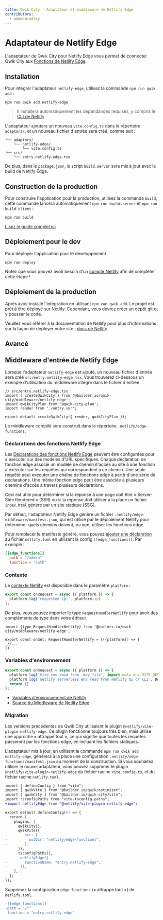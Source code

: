 ```yaml
---
title: Qwik City - Adaptateur et middleware de Netlify Edge
contributors:
  - adamdbradley
---
```


# Adaptateur de Netlify Edge

L'adaptateur de Qwik City pour Netlify Edge vous permet de connecter Qwik City aux [Fonctions de Netlify Edge](https://docs.netlify.com/edge-functions/overview/).

## Installation

Pour intégrer l'adaptateur `netlify-edge`, utilisez la commande `npm run qwik add` :

```shell
npm run qwik add netlify-edge
```

> Il installera automatiquement les dépendances requises, y compris le [CLI de Netlify](https://cli.netlify.com/).

L'adaptateur ajoutera un nouveau `vite.config.ts` dans le répertoire `adaptors/`, et un nouveau fichier d'entrée sera créé, comme suit :

```
└── adaptors/
    └── netlify-edge/
        └── vite.config.ts
└── src/
    └── entry.netlify-edge.tsx
```

De plus, dans le `package.json`, le script `build.server` sera mis à jour avec le build de Netlify Edge.

## Construction de la production

Pour construire l'application pour la production, utilisez la commande `build`, cette commande lancera automatiquement `npm run build.server` et `npm run build.client` :

```shell
npm run build
```

[Lisez le guide complet ici](https://github.com/BuilderIO/qwik/blob/main/starters/adaptors/netlify-edge/README.md)


## Déploiement pour le dev

Pour déployer l'application pour le développement :

```shell
npm run deploy
```

Notez que vous pouvez avoir besoin d'un [compte Netlify](https://docs.netlify.com/get-started/) afin de compléter cette étape !


## Déploiement de la production

Après avoir installé l'intégration en utilisant `npm run qwik add`. Le projet est prêt à être déployé sur Netlify. Cependant, vous devrez créer un dépôt git et y pousser le code.

Veuillez vous référer à la documentation de Netlify pour plus d'informations sur la façon de déployer votre site : [docs de Netlify](https://docs.netlify.com/site-deploys/create-deploys/)


## Avancé

## Middleware d'entrée de Netlify Edge

Lorsque l'adaptateur `netlify-edge` est ajouté, un nouveau fichier d'entrée sera créé `src/entry.netlify-edge.tsx`. Vous trouverez ci-dessous un exemple d'utilisation du middleware intégré dans le fichier d'entrée.

```tsx
// src/entry.netlify-edge.tsx
import { createQwikCity } from '@builder.io/qwik-city/middleware/netlify-edge';
import qwikCityPlan from '@qwik-city-plan';
import render from './entry.ssr';

export default createQwikCity({ render, qwikCityPlan });
```

Le middleware compilé sera construit dans le répertoire `.netlify/edge-functions`.

### Déclarations des fonctions Netlify Edge

Les [Déclarations des fonctions Netlify Edge](https://docs.netlify.com/edge-functions/declarations/) peuvent être configurées pour s'exécuter sur des modèles d'URL spécifiques. Chaque déclaration de fonction edge associe un modèle de chemin d'accès au site à une fonction à exécuter sur les requêtes qui correspondent à ce chemin. Une seule requête peut exécuter une chaîne de fonctions edge à partir d'une série de déclarations. Une même fonction edge peut être associée à plusieurs chemins d'accès à travers plusieurs déclarations.

Ceci est utile pour déterminer si la réponse à une page doit être « Server-Side Rendered » (SSR) ou si la réponse doit utiliser à la place un fichier `index.html` généré par un site statique (SSG).

Par défaut, l'adaptateur Netlify Edge génère un fichier `.netlify/edge-middleware/manifest.json`, qui est utilisé par le déploiement Netlify pour déterminer quels chemins doivent, ou non, utiliser les fonctions edge.

Pour remplacer le manifeste généré, vous pouvez [ajouter une déclaration](https://docs.netlify.com/edge-functions/declarations/#add-a-declaration) au fichier `netlify.toml` en utilisant la config `[[edge_functions]]`. Par exemple :

```toml
[[edge_functions]]
  path = "/admin"
  function = "auth"
```


### Contexte

Le [contexte Netlify](https://docs.netlify.com/edge-functions/api/#netlify-specific-context-object) est disponible dans le paramètre `platform` :

```javascript
export const onRequest = async ({ platform }) => {
  platform.log('requested ip:', platform.ip)
};
```

De plus, vous pouvez importer le type `RequestHandlerNetlify` pour avoir des compléments de type dans votre éditeur.

```tsx
import {type RequestHandlerNetlify} from '@builder.io/qwik-city/middleware/netlify-edge';

export const onGet: RequestHandlerNetlify = (({platform}) => {
 //...
})
```

### Variables d'environnement

```javascript
export const onRequest = async ({ platform }) => {
  platform.log('Vite env read from .dev file', import.meta.env.VITE_DEV)
  platform.log('netlify serverless env read from Netlify UI or CLI', Deno.env.toObject())
  return {}
};
```

- [Variables d'environnement de Netlify](https://docs.netlify.com/environment-variables/overview/#environment-variable-options)
- [Source du Middleware de Netlify Edge](https://github.com/BuilderIO/qwik/blob/main/packages/qwik-city/middleware/netlify-edge/index.ts)


### Migration

Les versions précédentes de Qwik City utilisaient le plugin `@netlify/vite-plugin-netlify-edge`. Ce plugin fonctionne toujours très bien, mais utilise une approche « attrappe tout », ce qui signifie que toutes les requêtes passeront par les fonctions edge, en incluant les fichiers statiques.

L'adaptateur mis à jour, en utilisant la commande `npm run qwik add netlify-edge`, générera à la place une configuration `.netlify/edge-functions/manifest.json` au moment de la construction. Si vous souhaitez utiliser le nouvel adaptateur, vous pouvez supprimer le plugin `@netlify/vite-plugin-netlify-edge` du fichier racine `vite.config.ts`, et du fichier racine `netlify.toml`.

```diff
import { defineConfig } from "vite";
import { qwikVite } from "@builder.io/qwik/optimizer";
import { qwikCity } from "@builder.io/qwik-city/vite";
import tsconfigPaths from "vite-tsconfig-paths";
+import netlifyEdge from "@netlify/vite-plugin-netlify-edge";

export default defineConfig(() => {
  return {
    plugins: [
      qwikCity(),
      qwikVite({
-        ssr: {
-          outDir: "netlify/edge-functions",
-        },
      }),
      tsconfigPaths(),
-      netlifyEdge({
-        functionName: "entry.netlify-edge",
-      }),
    ],
  };
});
```

Supprimez la configuration `edge_functions` (« attrappe tout ») de `netlify.toml`.

```diff
-[[edge_functions]]
-path = "/*"
-function = "entry.netlify-edge"
```
